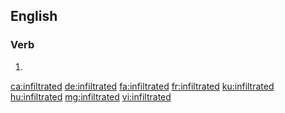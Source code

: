 ==English==

===Verb===
{{head|en|verb form}}

# {{en-past of|infiltrate}}

[[ca:infiltrated]]
[[de:infiltrated]]
[[fa:infiltrated]]
[[fr:infiltrated]]
[[ku:infiltrated]]
[[hu:infiltrated]]
[[mg:infiltrated]]
[[vi:infiltrated]]